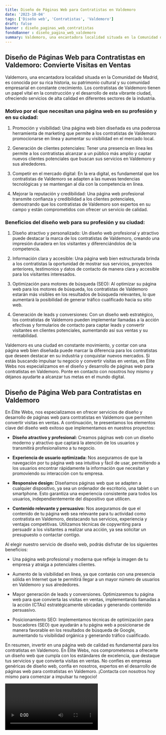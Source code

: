 ```yaml
---
title: Diseño de Páginas Web para Contratistas en Valdemoro
date: '2023-10-04'
tags: ['Diseño web', 'Contratistas', 'Valdemoro']
draft: false
banner : diseño_paginas_web_contratistas
fondoBanner : diseño_pagina_web_valdemoro
summary: Valdemoro, una encantadora localidad situada en la Comunidad de Madrid, es conocida por su rica historia, su patrimonio cultural y su comunidad empresarial en constante crecimiento. Los contratistas de Valdemoro tienen un papel vital en la construcción y el desarrollo de esta vibrante ciudad, ofreciendo servicios de alta calidad en diferentes sectores de la industria.
---
```


## Diseño de Páginas Web para Contratistas en Valdemoro: Convierte Visitas en Ventas

Valdemoro, una encantadora localidad situada en la Comunidad de Madrid, es conocida por su rica historia, su patrimonio cultural y su comunidad empresarial en constante crecimiento. Los contratistas de Valdemoro tienen un papel vital en la construcción y el desarrollo de esta vibrante ciudad, ofreciendo servicios de alta calidad en diferentes sectores de la industria.

### Motivo por el que necesitan una página web en su profesión y en su ciudad:

1. Promoción y visibilidad: Una página web bien diseñada es una poderosa herramienta de marketing que permite a los contratistas de Valdemoro promocionarse en línea y aumentar su visibilidad en el mercado local.

2. Generación de clientes potenciales: Tener una presencia en línea les permite a los contratistas alcanzar a un público más amplio y captar nuevos clientes potenciales que buscan sus servicios en Valdemoro y sus alrededores.

3. Competir en el mercado digital: En la era digital, es fundamental que los contratistas de Valdemoro se adapten a las nuevas tendencias tecnológicas y se mantengan al día con la competencia en línea.

4. Mejorar la reputación y credibilidad: Una página web profesional transmite confianza y credibilidad a los clientes potenciales, demostrando que los contratistas de Valdemoro son expertos en su campo y están comprometidos con ofrecer un servicio de calidad.

### Beneficios del diseño web para su profesión y su ciudad:

1. Diseño atractivo y personalizado: Un diseño web profesional y atractivo puede destacar la marca de los contratistas de Valdemoro, creando una impresión duradera en los visitantes y diferenciándolos de la competencia.

2. Información clara y accesible: Una página web bien estructurada brinda a los contratistas la oportunidad de mostrar sus servicios, proyectos anteriores, testimonios y datos de contacto de manera clara y accesible para los visitantes interesados.

3. Optimización para motores de búsqueda (SEO): Al optimizar su página web para los motores de búsqueda, los contratistas de Valdemoro estarán más visibles en los resultados de búsqueda relevantes, lo que aumentará la posibilidad de generar tráfico cualificado hacia su sitio web.

4. Generación de leads y conversiones: Con un diseño web estratégico, los contratistas de Valdemoro pueden implementar llamadas a la acción efectivas y formularios de contacto para captar leads y convertir visitantes en clientes potenciales, aumentando así sus ventas y su rentabilidad.

Valdemoro es una ciudad en constante movimiento, y contar con una página web bien diseñada puede marcar la diferencia para los contratistas que deseen destacar en su industria y conquistar nuevos mercados. Si estás buscando impulsar tu negocio y convertir visitas en ventas, en Élite Webs nos especializamos en el diseño y desarrollo de páginas web para contratistas en Valdemoro. Ponte en contacto con nosotros hoy mismo y déjanos ayudarte a alcanzar tus metas en el mundo digital.

<GifSeo />

<Cta />

## **Diseño de Página Web para Contratistas en Valdemoro**

En Élite Webs, nos especializamos en ofrecer servicios de diseño y desarrollo de páginas web para contratistas en Valdemoro que permiten convertir visitas en ventas. A continuación, te presentamos los elementos clave del diseño web exitoso que implementamos en nuestros proyectos:

- **Diseño atractivo y profesional:** Creamos páginas web con un diseño moderno y atractivo que captará la atención de los usuarios y transmitirá profesionalismo a tu negocio.

- **Experiencia de usuario optimizada:** Nos aseguramos de que la navegación por tu página web sea intuitiva y fácil de usar, permitiendo a los usuarios encontrar rápidamente la información que necesitan y promoviendo su interacción con tu empresa.

- **Responsive design:** Diseñamos páginas web que se adapten a cualquier dispositivo, ya sea un ordenador de escritorio, una tablet o un smartphone. Esto garantiza una experiencia consistente para todos los usuarios, independientemente del dispositivo que utilicen.

- **Contenido relevante y persuasivo:** Nos aseguramos de que el contenido de tu página web sea relevante para tu actividad como contratista en Valdemoro, destacando tus servicios, experiencia y ventajas competitivas. Utilizamos técnicas de copywriting para persuadir a los visitantes a realizar una acción, ya sea solicitar un presupuesto o contactar contigo.

Al elegir nuestro servicio de diseño web, podrás disfrutar de los siguientes beneficios:

- Una página web profesional y moderna que refleje la imagen de tu empresa y atraiga a potenciales clientes.

- Aumento de la visibilidad en línea, ya que contarás con una presencia sólida en Internet que te permitirá llegar a un mayor número de usuarios en Valdemoro y sus alrededores.

- Mayor generación de leads y conversiones. Optimizaremos tu página web para que convierta las visitas en ventas, implementando llamadas a la acción (CTAs) estratégicamente ubicadas y generando contenido persuasivo.

- Posicionamiento SEO: Implementamos técnicas de optimización para buscadores (SEO) que ayudarán a tu página web a posicionarse de manera favorable en los resultados de búsqueda de Google, aumentando tu visibilidad orgánica y generando tráfico cualificado.

En resumen, invertir en una página web de calidad es fundamental para los contratistas en Valdemoro. En Élite Webs, nos comprometemos a ofrecerte un diseño web que cumpla con los estándares de excelencia, que destaque tus servicios y que convierta visitas en ventas. No confíes en empresas genéricas de diseño web, confía en nosotros, expertos en el desarrollo de páginas web para contratistas en Valdemoro. ¡Contacta con nosotros hoy mismo para comenzar a impulsar tu negocio!

<Video />

<CtaBot job='Contratistas' city='Valdemoro'/>

<Gmaps query='Valdemoro+españa+maps' />